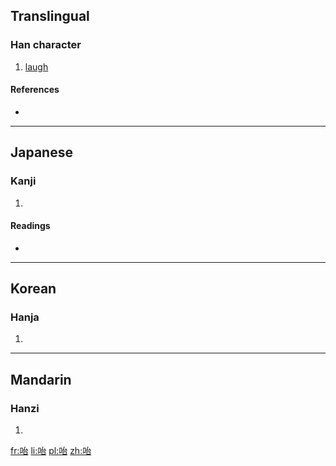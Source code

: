 ==Translingual==

===Han character===
{{Han char|rn=30|rad=口|as=05|sn=8|four=6306<sub>0</sub>|canj=口戈口 (RIR)}}

# [[laugh]]

====References====
* {{Han ref|kx=0185.050|dkj=03492|dj=0404.050|hdz=10610.070|uh=548D|ud=21645|bh=CBE8|bd=52200}}

----

==Japanese==

===Kanji===
{{ja-kanji|grade=|rs=口05}}

# {{defn|lang=ja|sort=口05}}

====Readings====
* {{ja-readings|on=[[かい]] (kai), [[たい]] (tai)|kun=[[わらう]] (warau), [[よろこぶ]] (yorokobu)}}

----

==Korean==

===Hanja===
{{ko-hanja|hangeul=해|rv=hae|mr=hae}}

# {{defn|lang=ko|sort=口05}}

----

==Mandarin==

===Hanzi===
{{cmn-hanzi|pin=[[gāo]] ([[gao1]]), [[hāi]] ([[hai1]])|wg=kao<sup>1</sup>, hai<sup>1</sup>}}

# {{defn|lang=cmn|sort=口05}}

[[fr:咍]]
[[li:咍]]
[[pl:咍]]
[[zh:咍]]